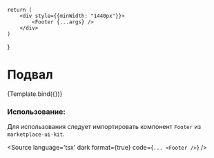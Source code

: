 
<Meta title="Widget/Footer" component={Footer} />

    return (
        <div style={{minWidth: "1440px"}}>
            <Footer {...args} />
        </div>
    )
}

# Подвал

<Canvas>
    <Story name="Base">
        {Template.bind({})}
    </Story>
</Canvas>

<ArgsTable of={Footer} />

### Использование:
Для использования следует импортировать компонент `Footer` из `marketplace-ui-kit`.

<Source
    language='tsx'
    dark
    format={true}
    code={`
        ...
        <Footer />
  `}
/>
